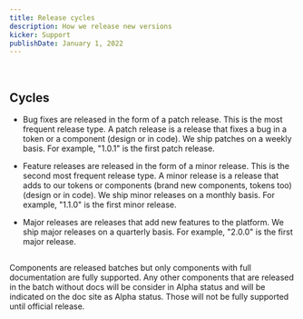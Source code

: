 ```yaml
---
title: Release cycles
description: How we release new versions
kicker: Support
publishDate: January 1, 2022
---
```


<BR />

## Cycles

- Bug fixes are released in the form of a patch release. This is the most frequent release type. A patch release is a release that fixes a bug in a token or a component (design or in code). We ship patches on a weekly basis. For example, "1.0.1" is the first patch release.

- Feature releases are released in the form of a minor release. This is the second most frequent release type. A minor release is a release that adds to our tokens or components (brand new components, tokens too) (design or in code). We ship minor releases on a monthly basis. For example, "1.1.0" is the first minor release.

- Major releases are releases that add new features to the platform. We ship major releases on a quarterly basis. For example, "2.0.0" is the first major release.

<InlineSVG
  path="/img/process/release/release-diagram.svg"
  width={400}
  height={200}
/>

##

Components are released batches but only components with full documentation are fully supported. Any other components that are released in the batch without docs will be consider in Alpha status and will be indicated on the doc site as Alpha status. Those will not be fully supported until official release.
